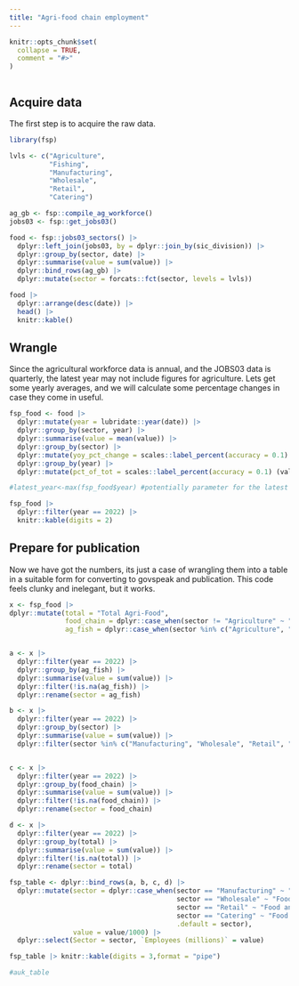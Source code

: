 ```yaml
---
title: "Agri-food chain employment"
---
```


```r
knitr::opts_chunk$set(
  collapse = TRUE,
  comment = "#>"
)
```

```r

```

## Acquire data

The first step is to acquire the raw data.

```r

library(fsp)

lvls <- c("Agriculture",
          "Fishing",
          "Manufacturing",
          "Wholesale",
          "Retail",
          "Catering")

ag_gb <- fsp::compile_ag_workforce()
jobs03 <- fsp::get_jobs03()

food <- fsp::jobs03_sectors() |> 
  dplyr::left_join(jobs03, by = dplyr::join_by(sic_division)) |> 
  dplyr::group_by(sector, date) |> 
  dplyr::summarise(value = sum(value)) |> 
  dplyr::bind_rows(ag_gb) |> 
  dplyr::mutate(sector = forcats::fct(sector, levels = lvls))

food |> 
  dplyr::arrange(desc(date)) |> 
  head() |> 
  knitr::kable()

```

## Wrangle

Since the agricultural workforce data is annual, and the JOBS03 data is
quarterly, the latest year may not include figures for agriculture. Lets get
some yearly averages, and we will calculate some percentage changes in case they
come in useful.


```r

fsp_food <- food |> 
  dplyr::mutate(year = lubridate::year(date)) |> 
  dplyr::group_by(sector, year) |> 
  dplyr::summarise(value = mean(value)) |> 
  dplyr::group_by(sector) |> 
  dplyr::mutate(yoy_pct_change = scales::label_percent(accuracy = 0.1) (value/dplyr::lag(value) - 1)) |> 
  dplyr::group_by(year) |> 
  dplyr::mutate(pct_of_tot = scales::label_percent(accuracy = 0.1) (value/sum(value))) 

#latest_year<-max(fsp_food$year) #potentially parameter for the latest year

fsp_food |> 
  dplyr::filter(year == 2022) |>
  knitr::kable(digits = 2)


```


## Prepare for publication

Now we have got the numbers, its just a case of wrangling them into a table in a
suitable form for converting to govspeak and publication. This code feels clunky
and inelegant, but it works.


```r

x <- fsp_food |> 
dplyr::mutate(total = "Total Agri-Food",
              food_chain = dplyr::case_when(sector != "Agriculture" ~ "Total Food"),
              ag_fish = dplyr::case_when(sector %in% c("Agriculture", "Fishing") ~ "Agriculture (including fishing)")) 


a <- x |> 
  dplyr::filter(year == 2022) |> 
  dplyr::group_by(ag_fish) |> 
  dplyr::summarise(value = sum(value)) |> 
  dplyr::filter(!is.na(ag_fish)) |> 
  dplyr::rename(sector = ag_fish)

b <- x |> 
  dplyr::filter(year == 2022) |> 
  dplyr::group_by(sector) |> 
  dplyr::summarise(value = sum(value)) |> 
  dplyr::filter(sector %in% c("Manufacturing", "Wholesale", "Retail", "Catering"))


c <- x |> 
  dplyr::filter(year == 2022) |> 
  dplyr::group_by(food_chain) |> 
  dplyr::summarise(value = sum(value)) |> 
  dplyr::filter(!is.na(food_chain)) |> 
  dplyr::rename(sector = food_chain)

d <- x |> 
  dplyr::filter(year == 2022) |> 
  dplyr::group_by(total) |> 
  dplyr::summarise(value = sum(value)) |> 
  dplyr::filter(!is.na(total)) |> 
  dplyr::rename(sector = total)

fsp_table <- dplyr::bind_rows(a, b, c, d) |> 
  dplyr::mutate(sector = dplyr::case_when(sector == "Manufacturing" ~ "Food and Drink Manufacturing",
                                          sector == "Wholesale" ~ "Food and Drink Wholesaling",
                                          sector == "Retail" ~ "Food and Drink Retailing",
                                          sector == "Catering" ~ "Food and Drink Non-Residential Catering",
                                          .default = sector),
                value = value/1000) |> 
  dplyr::select(Sector = sector, `Employees (millions)` = value)

fsp_table |> knitr::kable(digits = 3,format = "pipe")

#auk_table

```

